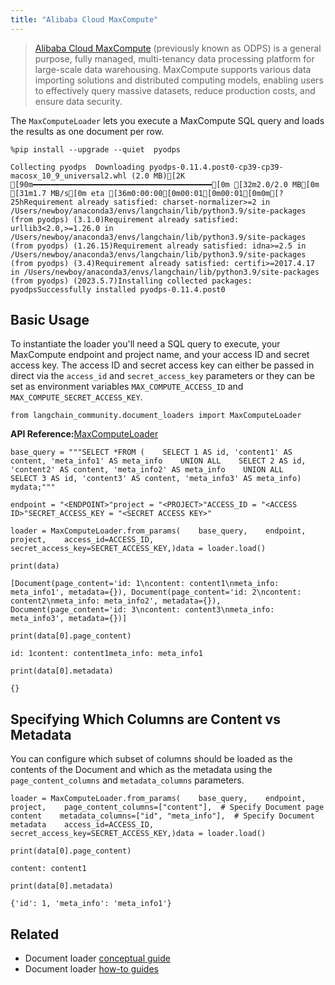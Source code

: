 ```yaml
---
title: "Alibaba Cloud MaxCompute"
---
```


> [Alibaba Cloud MaxCompute](https://www.alibabacloud.com/product/maxcompute) (previously known as ODPS) is a general purpose, fully managed, multi-tenancy data processing platform for large-scale data warehousing. MaxCompute supports various data importing solutions and distributed computing models, enabling users to effectively query massive datasets, reduce production costs, and ensure data security.

The `MaxComputeLoader` lets you execute a MaxCompute SQL query and loads the results as one document per row.

```
%pip install --upgrade --quiet  pyodps
```

```
Collecting pyodps  Downloading pyodps-0.11.4.post0-cp39-cp39-macosx_10_9_universal2.whl (2.0 MB)[2K     [90m━━━━━━━━━━━━━━━━━━━━━━━━━━━━━━━━━━━━━━━━[0m [32m2.0/2.0 MB[0m [31m1.7 MB/s[0m eta [36m0:00:00[0m00:01[0m00:01[0m0m[?25hRequirement already satisfied: charset-normalizer>=2 in /Users/newboy/anaconda3/envs/langchain/lib/python3.9/site-packages (from pyodps) (3.1.0)Requirement already satisfied: urllib3<2.0,>=1.26.0 in /Users/newboy/anaconda3/envs/langchain/lib/python3.9/site-packages (from pyodps) (1.26.15)Requirement already satisfied: idna>=2.5 in /Users/newboy/anaconda3/envs/langchain/lib/python3.9/site-packages (from pyodps) (3.4)Requirement already satisfied: certifi>=2017.4.17 in /Users/newboy/anaconda3/envs/langchain/lib/python3.9/site-packages (from pyodps) (2023.5.7)Installing collected packages: pyodpsSuccessfully installed pyodps-0.11.4.post0
```

## Basic Usage

To instantiate the loader you'll need a SQL query to execute, your MaxCompute endpoint and project name, and your access ID and secret access key. The access ID and secret access key can either be passed in direct via the `access_id` and `secret_access_key` parameters or they can be set as environment variables `MAX_COMPUTE_ACCESS_ID` and `MAX_COMPUTE_SECRET_ACCESS_KEY`.

```
from langchain_community.document_loaders import MaxComputeLoader
```

**API Reference:**[MaxComputeLoader](https://python.langchain.com/api_reference/community/document_loaders/langchain_community.document_loaders.max_compute.MaxComputeLoader.html)

```
base_query = """SELECT *FROM (    SELECT 1 AS id, 'content1' AS content, 'meta_info1' AS meta_info    UNION ALL    SELECT 2 AS id, 'content2' AS content, 'meta_info2' AS meta_info    UNION ALL    SELECT 3 AS id, 'content3' AS content, 'meta_info3' AS meta_info) mydata;"""
```

```
endpoint = "<ENDPOINT>"project = "<PROJECT>"ACCESS_ID = "<ACCESS ID>"SECRET_ACCESS_KEY = "<SECRET ACCESS KEY>"
```

```
loader = MaxComputeLoader.from_params(    base_query,    endpoint,    project,    access_id=ACCESS_ID,    secret_access_key=SECRET_ACCESS_KEY,)data = loader.load()
```

```
print(data)
```

```
[Document(page_content='id: 1\ncontent: content1\nmeta_info: meta_info1', metadata={}), Document(page_content='id: 2\ncontent: content2\nmeta_info: meta_info2', metadata={}), Document(page_content='id: 3\ncontent: content3\nmeta_info: meta_info3', metadata={})]
```

```
print(data[0].page_content)
```

```
id: 1content: content1meta_info: meta_info1
```

```
print(data[0].metadata)
```

```
{}
```

## Specifying Which Columns are Content vs Metadata

You can configure which subset of columns should be loaded as the contents of the Document and which as the metadata using the `page_content_columns` and `metadata_columns` parameters.

```
loader = MaxComputeLoader.from_params(    base_query,    endpoint,    project,    page_content_columns=["content"],  # Specify Document page content    metadata_columns=["id", "meta_info"],  # Specify Document metadata    access_id=ACCESS_ID,    secret_access_key=SECRET_ACCESS_KEY,)data = loader.load()
```

```
print(data[0].page_content)
```

```
content: content1
```

```
print(data[0].metadata)
```

```
{'id': 1, 'meta_info': 'meta_info1'}
```

## Related

* Document loader [conceptual guide](/oss/concepts/document_loaders)
* Document loader [how-to guides](/oss/how_to/#document-loaders)
